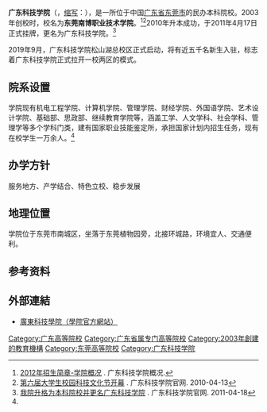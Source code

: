 {{not|广东科学技术职业学院|广州科技职业技术大学}}
{{for|1950年代的同名学校|广东工业大学#历史沿革}}
{{Infobox university
|name        = 广东科技学院
|english_name= Guangdong University of Science and Technology
|SealImage   = [[File:Guangdong_University_of_Science_and_Technology.jpg|150px]]
|SealInfo    =廣東科技學院校徽
|image       = <!-- 圖像 -->
|caption     = <!-- 圖像說明 -->
|founder     = <!-- 創辦人 -->
|motto       = 崇德 尚學 精藝 篤行
|established = 2003年
|closed      = <!-- 閉校 -->
|re-established = <!-- 復辦 -->
|anniversary = <!-- 校慶日 -->
|type        = 民办
|president   = 梁瑞雄
|dean        = <!-- 院長 -->
|secretary   = 吴念香
|faculty     = <!-- 教師 -->
|staff       = <!-- 職工 -->
|students    = <!-- 學生 -->
|address     = 南城校区：[[广东省|广东省]][[東莞市|東莞市]]南城区西湖路99号
松山湖校区：[[广东省|广东省]][[東莞市|東莞市]]石排鎮東園大道2号
|campus      = <!-- 校園環境 -->
|area        = <!-- 面積 -->
|colors      = <!-- 代表色 -->
|affiliations= 广东省教育厅
|zip         = <!-- 郵編 -->
|telephone   = 0769-86211555
|nickname    = 广科、广科院
|athlete     = <!-- 校隊 -->
|conference  = <!-- 体育联盟 -->      
|website     = http://www.gdust.cn/
|logo        = <!-- 標識 -->
|footnotes   = <!-- 註腳 -->
}}

'''广东科技学院'''（{{lang-en|Guangdong University of Science and Technology}}，[[缩写|缩写]]：{{lang|en|GDUST}}），是一所位于中国[[广东省|广东省]][[东莞市|东莞市]]的民办本科院校。2003年创校时，校名为'''东莞南博职业技术学院'''。<ref name="klm">[http://zs.gdst.cc/SchoolPlan.aspx?id=0 2012年招生简章-学院概况] {{Wayback|url=http://zs.gdst.cc/SchoolPlan.aspx?id=0 |date=20120709002339 }}. 广东科技学院概况.</ref><ref>[http://www.gdst.cc/ShowNews.aspx?id=99 第六届大学生校园科技文化节开幕] {{Wayback|url=http://www.gdst.cc/ShowNews.aspx?id=99 |date=20160304111002 }}. 广东科技学院官网. 2010-04-13</ref>2010年升本成功，于2011年4月17日正式挂牌，更名为广东科技学院。<ref>[http://www.gdst.cc/ShowNews.aspx?id=329 我院升格为本科院校并更名广东科技学院] {{Wayback|url=http://www.gdst.cc/ShowNews.aspx?id=329 |date=20160304122028 }}. 广东科技学院官网. 2011-04-18</ref>

2019年9月，广东科技学院松山湖总校区正式启动，将有近五千名新生入驻，标志着广东科技学院正式拉开一校两区的模式。

== 院系设置 ==
学院现有机电工程学院、计算机学院、管理学院、财经学院、外国语学院、艺术设计学院、基础部、思政部、继续教育学院等，涵盖工学、人文学科、社会学科、管理学等多个学科门类，建有国家职业技能鉴定所，承担国家计划内招生任务，现有在校学生一万余人。<ref name="klm" />

== 办学方针 ==
服务地方、产学结合、特色立校、稳步发展

== 地理位置 ==
学院位于东莞市南城区，坐落于东莞植物园旁，北接环城路，环境宜人、交通便利。

== 参考资料 ==   
<references />

== 外部連結 ==
*[http://www.gdust.cn/ 廣東科技學院（學院官方網站）] {{Wayback|url=http://www.gdust.cn/ |date=20200110222516 }}

{{廣東高等院校}}
{{民办大学}}

[[Category:广东高等院校|Category:广东高等院校]] 
[[Category:广东省属专门高等院校|Category:广东省属专门高等院校]]
[[Category:2003年創建的教育機構|Category:2003年創建的教育機構]]
[[Category:东莞高等院校|Category:东莞高等院校]]
[[Category:广东科技学院|Category:广东科技学院]]
